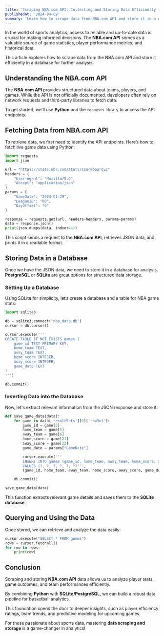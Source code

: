 ```yaml
---
title: 'Scraping NBA.com API: Collecting and Storing Data Efficiently'
publishedAt: '2024-04-09'
summary: 'Learn how to scrape data from NBA.com API and store it in a database for analysis and insights.'
---
```


In the world of sports analytics, access to reliable and up-to-date data is crucial for making informed decisions. The **NBA.com API** serves as a valuable source of game statistics, player performance metrics, and historical data. 

This article explores how to scrape data from the NBA.com API and store it efficiently in a database for further analysis.

## Understanding the NBA.com API

The **NBA.com API** provides structured data about teams, players, and games. While the API is not officially documented, developers often rely on network requests and third-party libraries to fetch data.

To get started, we'll use **Python** and the `requests` library to access the API endpoints.

## Fetching Data from NBA.com API

To retrieve data, we first need to identify the API endpoints. Here’s how to fetch live game data using Python:

```python
import requests
import json

url = "https://stats.nba.com/stats/scoreboardv2"
headers = {
    "User-Agent": "Mozilla/5.0",
    "Accept": "application/json"
}
params = {
    "GameDate": "2024-01-29",
    "LeagueID": "00",
    "DayOffset": "0"
}

response = requests.get(url, headers=headers, params=params)
data = response.json()
print(json.dumps(data, indent=4))
```

This script sends a request to the **NBA.com API**, retrieves JSON data, and prints it in a readable format.

## Storing Data in a Database

Once we have the JSON data, we need to store it in a database for analysis. **PostgreSQL** or **SQLite** are great options for structured data storage.

### Setting Up a Database

Using SQLite for simplicity, let’s create a database and a table for NBA game stats:

```python
import sqlite3

db = sqlite3.connect("nba_data.db")
cursor = db.cursor()

cursor.execute('''
CREATE TABLE IF NOT EXISTS games (
    game_id TEXT PRIMARY KEY,
    home_team TEXT,
    away_team TEXT,
    home_score INTEGER,
    away_score INTEGER,
    game_date TEXT
)
''')

db.commit()
```

### Inserting Data into the Database

Now, let's extract relevant information from the JSON response and store it:

```python
def save_game_data(data):
    for game in data['resultSets'][0]['rowSet']:
        game_id = game[2]
        home_team = game[5]
        away_team = game[6]
        home_score = game[21]
        away_score = game[22]
        game_date = params["GameDate"]

        cursor.execute('''
        INSERT INTO games (game_id, home_team, away_team, home_score, away_score, game_date)
        VALUES (?, ?, ?, ?, ?, ?)''',
        (game_id, home_team, away_team, home_score, away_score, game_date))

    db.commit()

save_game_data(data)
```

This function extracts relevant game details and saves them to the **SQLite database**.

## Querying and Using the Data

Once stored, we can retrieve and analyze the data easily:

```python
cursor.execute("SELECT * FROM games")
rows = cursor.fetchall()
for row in rows:
    print(row)
```

## Conclusion

Scraping and storing **NBA.com API** data allows us to analyze player stats, game outcomes, and team performances efficiently. 

By combining **Python** with **SQLite/PostgreSQL**, we can build a robust data pipeline for basketball analytics.

This foundation opens the door to deeper insights, such as player efficiency ratings, team trends, and predictive modeling for upcoming games.

For those passionate about sports data, mastering **data scraping and storage** is a game-changer in analytics!
